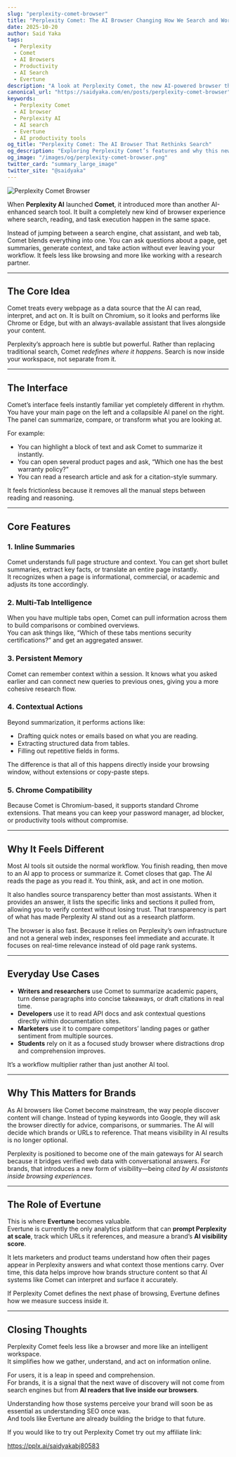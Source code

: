 ```yaml
---
slug: "perplexity-comet-browser"
title: "Perplexity Comet: The AI Browser Changing How We Search and Work"
date: 2025-10-20
author: Said Yaka
tags:
  - Perplexity
  - Comet
  - AI Browsers
  - Productivity
  - AI Search
  - Evertune
description: "A look at Perplexity Comet, the new AI-powered browser that blends search, summarization, and automation in one workspace, and what it means for brands and visibility."
canonical_url: "https://saidyaka.com/en/posts/perplexity-comet-browser"
keywords:
  - Perplexity Comet
  - AI browser
  - Perplexity AI
  - AI search
  - Evertune
  - AI productivity tools
og_title: "Perplexity Comet: The AI Browser That Rethinks Search"
og_description: "Exploring Perplexity Comet’s features and why this new AI browser could reshape how we discover and create online."
og_image: "/images/og/perplexity-comet-browser.png"
twitter_card: "summary_large_image"
twitter_site: "@saidyaka"
---
```


![Perplexity Comet Browser](/images/perplexity-comet-browser.png)

When **Perplexity AI** launched **Comet**, it introduced more than another AI-enhanced search tool. It built a completely new kind of browser experience where search, reading, and task execution happen in the same space.

Instead of jumping between a search engine, chat assistant, and web tab, Comet blends everything into one. You can ask questions about a page, get summaries, generate context, and take action without ever leaving your workflow. It feels less like browsing and more like working with a research partner.

---

## The Core Idea

Comet treats every webpage as a data source that the AI can read, interpret, and act on. It is built on Chromium, so it looks and performs like Chrome or Edge, but with an always-available assistant that lives alongside your content.  

Perplexity’s approach here is subtle but powerful. Rather than replacing traditional search, Comet *redefines where it happens*. Search is now inside your workspace, not separate from it.

---

## The Interface

Comet’s interface feels instantly familiar yet completely different in rhythm. You have your main page on the left and a collapsible AI panel on the right. The panel can summarize, compare, or transform what you are looking at.

For example:
- You can highlight a block of text and ask Comet to summarize it instantly.  
- You can open several product pages and ask, “Which one has the best warranty policy?”  
- You can read a research article and ask for a citation-style summary.  

It feels frictionless because it removes all the manual steps between reading and reasoning.

---

## Core Features

### 1. Inline Summaries
Comet understands full page structure and context. You can get short bullet summaries, extract key facts, or translate an entire page instantly.  
It recognizes when a page is informational, commercial, or academic and adjusts its tone accordingly.

### 2. Multi-Tab Intelligence
When you have multiple tabs open, Comet can pull information across them to build comparisons or combined overviews.  
You can ask things like, “Which of these tabs mentions security certifications?” and get an aggregated answer.

### 3. Persistent Memory
Comet can remember context within a session. It knows what you asked earlier and can connect new queries to previous ones, giving you a more cohesive research flow.

### 4. Contextual Actions
Beyond summarization, it performs actions like:
- Drafting quick notes or emails based on what you are reading.  
- Extracting structured data from tables.  
- Filling out repetitive fields in forms.  

The difference is that all of this happens directly inside your browsing window, without extensions or copy-paste steps.

### 5. Chrome Compatibility
Because Comet is Chromium-based, it supports standard Chrome extensions. That means you can keep your password manager, ad blocker, or productivity tools without compromise.

---

## Why It Feels Different

Most AI tools sit outside the normal workflow. You finish reading, then move to an AI app to process or summarize it. Comet closes that gap. The AI reads the page as you read it. You think, ask, and act in one motion.

It also handles source transparency better than most assistants. When it provides an answer, it lists the specific links and sections it pulled from, allowing you to verify context without losing trust. That transparency is part of what has made Perplexity AI stand out as a research platform.

The browser is also fast. Because it relies on Perplexity’s own infrastructure and not a general web index, responses feel immediate and accurate. It focuses on real-time relevance instead of old page rank systems.

---

## Everyday Use Cases

- **Writers and researchers** use Comet to summarize academic papers, turn dense paragraphs into concise takeaways, or draft citations in real time.  
- **Developers** use it to read API docs and ask contextual questions directly within documentation sites.  
- **Marketers** use it to compare competitors’ landing pages or gather sentiment from multiple sources.  
- **Students** rely on it as a focused study browser where distractions drop and comprehension improves.  

It’s a workflow multiplier rather than just another AI tool.

---

## Why This Matters for Brands

As AI browsers like Comet become mainstream, the way people discover content will change. Instead of typing keywords into Google, they will ask the browser directly for advice, comparisons, or summaries. The AI will decide which brands or URLs to reference. That means visibility in AI results is no longer optional.

Perplexity is positioned to become one of the main gateways for AI search because it bridges verified web data with conversational answers. For brands, that introduces a new form of visibility—being *cited by AI assistants inside browsing experiences*.

---

## The Role of Evertune

This is where **Evertune** becomes valuable.  
Evertune is currently the only analytics platform that can **prompt Perplexity at scale**, track which URLs it references, and measure a brand’s **AI visibility score**.  

It lets marketers and product teams understand how often their pages appear in Perplexity answers and what context those mentions carry. Over time, this data helps improve how brands structure content so that AI systems like Comet can interpret and surface it accurately.

If Perplexity Comet defines the next phase of browsing, Evertune defines how we measure success inside it.

---

## Closing Thoughts

Perplexity Comet feels less like a browser and more like an intelligent workspace.  
It simplifies how we gather, understand, and act on information online.  

For users, it is a leap in speed and comprehension.  
For brands, it is a signal that the next wave of discovery will not come from search engines but from **AI readers that live inside our browsers**.

Understanding how those systems perceive your brand will soon be as essential as understanding SEO once was.  
And tools like Evertune are already building the bridge to that future.

If you would like to try out Perplexity Comet try out my affiliate link: 

https://pplx.ai/saidyakabj80583
